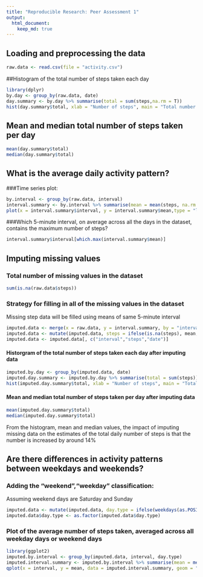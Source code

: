 ```yaml
---
title: "Reproducible Research: Peer Assessment 1"
output: 
  html_document:
    keep_md: true
---
```



## Loading and preprocessing the data
```r
raw.data <- read.csv(file = "activity.csv")
```

##Histogram of the total number of steps taken each day
```r
library(dplyr)
by.day <- group_by(raw.data, date)
day.summary <- by.day %>% summarise(total = sum(steps,na.rm = T))
hist(day.summary$total, xlab = "Number of steps", main = "Total number of steps taken each day")
```

## Mean and median total number of steps taken per day
```r
mean(day.summary$total)
median(day.summary$total)
```

## What is the average daily activity pattern?
###Time series plot:
```r
by.interval <- group_by(raw.data, interval)
interval.summary <- by.interval %>% summarise(mean = mean(steps, na.rm = T))
plot(x = interval.summary$interval, y = interval.summary$mean,type = "l", xlab = "Interval", ylab = "Average steps")
```

###Which 5-minute interval, on average across all the days in the dataset, contains the maximum number of steps?
```r
interval.summary$interval[which.max(interval.summary$mean)]
```

## Imputing missing values
### Total number of missing values in the dataset
```r
sum(is.na(raw.data$steps))
```
### Strategy for filling in all of the missing values in the dataset
Missing step data will be filled using means of same 5-minute interval
```r
imputed.data <- merge(x = raw.data, y = interval.summary, by = "interval")
imputed.data <- mutate(imputed.data, steps = ifelse(is.na(steps), mean, steps)) %>% arrange(date)
imputed.data <- imputed.data[, c("interval","steps","date")]
```
#### Historgram of the total number of steps taken each day after imputing data
```r
imputed.by.day <- group_by(imputed.data, date)
imputed.day.summary <- imputed.by.day %>% summarise(total = sum(steps))
hist(imputed.day.summary$total, xlab = "Number of steps", main = "Total number of steps taken each day")
```

#### Mean and median total number of steps taken per day after imputing data
```r
mean(imputed.day.summary$total)
median(imputed.day.summary$total)
```
From the histogram, mean and median values,  the impact of imputing missing data on the estimates of the total daily number of steps is that the number is increased by around 14%

## Are there differences in activity patterns between weekdays and weekends?
### Adding the "weekend","weekday" classification:
Assuming weekend days are Saturday and Sunday
```r
imputed.data <- mutate(imputed.data, day.type = ifelse(weekdays(as.POSIXct(date)) %in% c("Saturday", "Sunday"), "weekend","weekday"))
imputed.data$day.type <- as.factor(imputed.data$day.type)
```

### Plot of the average number of steps taken, averaged across all weekday days or weekend days 
```r
library(ggplot2)
imputed.by.interval <- group_by(imputed.data, interval, day.type)
imputed.interval.summary <- imputed.by.interval %>% summarise(mean = mean(steps))
qplot(x = interval, y = mean, data = imputed.interval.summary, geom = "line", xlab="Interval", ylab="Number of steps") + facet_wrap(~day.type,ncol=1)
```
